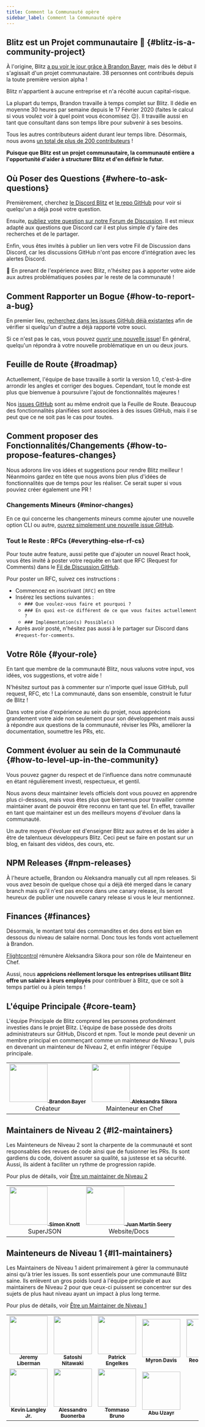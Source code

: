 ```yaml
---
title: Comment la Communauté opère
sidebar_label: Comment la Communauté opère
---
```


## Blitz est un Projet communautaire 🤝 {#blitz-is-a-community-project}

À l'origine, Blitz [a pu voir le jour grâce à Brandon Bayer](./community-history), mais
dès le début il s'agissait d'un projet communautaire. 38 personnes
ont contribués depuis la toute première version alpha !

Blitz n'appartient à aucune entreprise et n'a récolté aucun capital-risque.

La plupart du temps, Brandon travaille à temps complet sur Blitz. Il dédie en moyenne 30 heures par semaine
depuis le 17 Février 2020 (faites le calcul si vous voulez voir à quel point
vous économisez 😉). Il travaille aussi en tant que consultant dans son temps libre
pour subvenir à ses besoins.

Tous les autres contributeurs aident durant leur temps libre. Désormais, nous avons
[un total de plus de 200 contributeurs](https://github.com/blitz-js/blitz#contributors-) !

**Puisque que Blitz est un projet communautaire, la communauté entière a l'opportunité d'aider à structurer Blitz et d'en définir le futur.**

## Où Poser des Questions {#where-to-ask-questions}

Premièrement, cherchez [le Discord Blitz](https://discord.blitzjs.com) et
[le repo GitHub](https://github.com/blitz-js/blitz) pour voir si quelqu'un a
déjà posé votre question.

Ensuite, [publiez votre question sur notre Forum de Discussion](https://github.com/blitz-js/blitz/discussions). 
Il est mieux adapté aux questions que Discord car il est plus simple d'y faire des recherches et de le partager.

Enfin, vous êtes invités à publier un lien vers votre Fil de Discussion dans Discord,
car les discussions GitHub n'ont pas encore d'intégration avec les alertes Discord.

🙏 En prenant de l'expérience avec Blitz, n'hésitez pas à apporter votre aide aux autres problématiques posées
par le reste de la communauté !

## Comment Rapporter un Bogue {#how-to-report-a-bug}

En premier lieu,
[recherchez dans les issues GitHub déjà existantes](https://github.com/blitz-js/blitz/issues?q=is%3Aissue)
afin de vérifier si quelqu'un d'autre a déjà rapporté votre souci.

Si ce n'est pas le cas, vous pouvez
[ouvrir une nouvelle issue](https://github.com/blitz-js/blitz/issues/new/choose)!
En général, quelqu'un répondra à votre nouvelle problématique en un ou deux jours.

## Feuille de Route {#roadmap}

Actuellement, l'équipe de base travaille à sortir la version 1.0, c'est-à-dire
arrondir les angles et corriger des bogues. Cependant, tout le monde est plus que bienvenue
à poursuivre l'ajout de fonctionnalités majeures !

Nos [issues GitHub](https://github.com/blitz-js/blitz/issues) sont au même endroit
que la Feuille de Route. Beaucoup des fonctionnalités planifiées sont associées à des issues GitHub, mais
il se peut que ce ne soit pas le cas pour toutes.

## Comment proposer des Fonctionnalités/Changements {#how-to-propose-features-changes}

Nous adorons lire vos idées et suggestions pour rendre Blitz meilleur ! Néanmoins gardez en tête que nous avons bien plus d'idées de fonctionnalités que de temps pour les réaliser. Ce serait super si vous pouviez créer également une PR !

### Changements Mineurs {#minor-changes}

En ce qui concerne les changements mineurs comme ajouter une nouvelle option CLI ou autre,
[ouvrez simplement une nouvelle issue GitHub](https://github.com/blitz-js/blitz/issues/new/choose).

### Tout le Reste : RFCs {#everything-else-rf-cs}

Pour toute autre feature, aussi petite que d'ajouter un nouvel React hook,
vous êtes invité à poster votre requête en tant que RFC (Request for Comments) dans le
[Fil de Discussion GitHub](https://github.com/blitz-js/blitz/discussions/category_choices).

Pour poster un RFC, suivez ces instructions :

- Commencez en inscrivant `[RFC]` en titre
- Insérez les sections suivantes :
  - `### Que voulez-vous faire et pourquoi ?`
  - `### En quoi est-ce différent de ce que vous faites actuellement ?`
  - `### Implémentation(s) Possible(s)`
- Après avoir posté, n'hésitez pas aussi à le partager sur Discord dans
  `#request-for-comments`.

## Votre Rôle {#your-role}

En tant que membre de la communauté Blitz, nous valuons votre input, vos idées,
vos suggestions, et votre aide !

N'hésitez surtout pas à commenter sur n'importe quel issue GitHub, pull request,
RFC, etc ! La communauté, dans son ensemble, construit le futur de Blitz !

Dans votre prise d'expérience au sein du projet, nous apprécions grandement votre aide non seulement pour son développement
mais aussi à répondre aux questions de la communauté, réviser les PRs, améliorer
la documentation, soumettre les PRs, etc.

## Comment évoluer au sein de la Communauté {#how-to-level-up-in-the-community}

Vous pouvez gagner du respect et de l'influence dans notre communauté en étant régulièrement
investi, respectueux, et gentil.

Nous avons deux maintainer levels officiels dont vous pouvez en apprendre plus ci-dessous, mais vous
êtes plus que bienvenus pour travailler comme maintainer avant de pouvoir être
reconnu en tant que tel. En effet, travailler en tant que maintainer est un des
meilleurs moyens d'évoluer dans la communauté.

Un autre moyen d'évoluer est d'enseigner Blitz aux autres et
de les aider à être de talentueux développeurs Blitz. Ceci peut se faire en postant sur un blog,
en faisant des vidéos, des cours, etc.

## NPM Releases {#npm-releases}

À l'heure actuelle, Brandon ou Aleksandra manually cut all npm releases. Si
vous avez besoin de quelque chose qui a déjà été merged dans le canary branch mais qu'il n'est pas encore dans une
canary release, ils seront heureux de publier une nouvelle canary release si
vous le leur mentionnez.

## Finances {#finances}

Désormais, le montant total des commandites et des dons est bien en dessous du
niveau de salaire normal. Donc tous les fonds vont actuellement à Brandon.

[Flightcontrol](http://flightcontrol.dev/) rémunère Aleksandra Sikora pour son rôle de Mainteneur en Chef.

Aussi, nous **apprécions réellement lorsque les entreprises utilisant Blitz offre un salaire à leurs
employés** pour contribuer à Blitz, que ce soit à temps partiel ou à plein temps !

## L'équipe Principale {#core-team}

L'équipe Principale de Blitz comprend les personnes profondément investies dans le projet Blitz.
L'équipe de base possède des droits administrateurs sur GitHub, Discord et npm. Tout le monde peut
devenir un membre principal en commençant comme un mainteneur de Niveau 1, puis en devenant un mainteneur
de Niveau 2, et enfin intégrer l'équipe principale.

<table>
  <tr>
    <td align="center">
      <a href="https://twitter.com/flybayer">
        <img
          src="https://avatars3.githubusercontent.com/u/8813276?v=4"
          width="100px;"
          alt=""
        />
        <sub>
          <b>Brandon Bayer</b>
        </sub>
      </a>
      <br />
      Créateur
    </td>
    <td align="center">
      <a href="http://aleksandra.codes">
        <img
          src="https://avatars.githubusercontent.com/u/9019397?v=4?s=100"
          width="100px;"
          alt=""
        />
        <sub>
          <b>Aleksandra Sikora</b>
        </sub>
      </a>
      <br />
      Mainteneur en Chef
    </td>
  </tr>
</table>

## Maintainers de Niveau 2 {#l2-maintainers}

Les Mainteneurs de Niveau 2 sont la charpente de la communauté et sont responsables
des revues de code ainsi que de fusionner les PRs. Ils sont gardiens du code, doivent assurer
sa qualité, sa justesse et sa sécurité. Aussi, ils aident à faciliter un rythme de progression rapide.

Pour plus de détails, voir [Être un maintainer de Niveau 2](./maintainers)

<table>
  <tr>
    <td align="center">
      <a href="http://simonknott.de">
        <img
          src="https://avatars1.githubusercontent.com/u/14912729?v=4"
          width="100px;"
          alt=""
        />
        <sub>
          <b>Simon Knott</b>
        </sub>
      </a>
      <br />
      SuperJSON
    </td>
    <td align="center">
      <a href="https://juanm04.com">
        <img
          src="https://avatars0.githubusercontent.com/u/16712703?v=4"
          width="100px;"
          alt=""
        />
        <sub>
          <b>Juan Martín Seery</b>
        </sub>
      </a>
      <br />
      Website/Docs
    </td>
  </tr>
</table>

## Mainteneurs de Niveau 1 {#l1-maintainers}

Les Maintainers de Niveau 1 aident primairement à gérer la communauté ainsi qu'à trier les issues.
Ils sont essentiels pour une communauté Blitz saine. Ils enlèvent un gros
poids lourd à l'équipe principale et aux maintainers de Niveau 2 pour que ceux-ci puissent se concentrer sur
des sujets de plus haut niveau ayant un impact à plus long terme.

Pour plus de détails, voir [Être un Maintainer de Niveau 1](./maintainers)

<table>
  <tr>
    <td align="center">
      <a href="http://jeremyliberman.com/">
        <img
          src="https://avatars3.githubusercontent.com/u/2754163?v=4"
          width="100px;"
          alt=""
        />
        <sub>
          <b>Jeremy Liberman</b>
        </sub>
      </a>
    </td>
    <td align="center">
      <a href="https://twitter.com/nitaking_">
        <img
          src="https://avatars2.githubusercontent.com/u/10850034?v=4"
          width="100px;"
          alt=""
        />
        <sub>
          <b>Satoshi Nitawaki</b>
        </sub>
      </a>
    </td>
    <td align="center">
      <a href="https://github.com/engelkes-finstreet">
        <img
          src="https://avatars0.githubusercontent.com/u/36962022?s=460&u=34cfc4a3d6da0a87026f6068c371779c68daa3a2&v=4"
          width="100px;"
          alt=""
        />
        <sub>
          <b>Patrick Engelkes</b>
        </sub>
      </a>
    </td>
    <td align="center">
      <a href="https://twitter.com/myrondavis">
        <img
          src="https://avatars2.githubusercontent.com/u/1430136?v=4"
          width="100px;"
          alt=""
        />
        <sub>
          <b>Myron Davis</b>
        </sub>
      </a>
    </td>
    <td align="center">
      <a href="https://twitter.com/NaReto1125_">
        <img
          src="https://avatars.githubusercontent.com/reo777"
          width="100px;"
          alt=""
        />
        <sub>
          <b>Reo Ishiyama</b>
        </sub>
      </a>
    </td>
  </tr>
  <tr>
    <td align="center">
      <a href="https://kevinlangleyjr.com">
        <img
          src="https://avatars.githubusercontent.com/u/877634?v=4"
          width="100px;"
          alt=""
        />
        <sub>
          <b>Kevin Langley Jr.</b>
        </sub>
      </a>
    </td>
    <td align="center">
      <a href="https://buonerba.dev">
        <img
          src="https://avatars.githubusercontent.com/u/28837891?v=4"
          width="100px;"
          alt=""
        />
        <sub>
          <b>Alessandro Buonerba</b>
        </sub>
      </a>
    </td>
    <td align="center">
      <a href="https://dev.to/tommasobruno99">
        <img
          src="https://avatars.githubusercontent.com/u/61512591?v=4"
          width="100px;"
          alt=""
        />
        <sub>
          <b>Tommaso Bruno</b>
        </sub>
      </a>
    </td>
    <td align="center">
      <a href="https://builtforfifty.com">
        <img
          src="https://avatars.githubusercontent.com/abuuzayr"
          width="100px;"
          alt=""
        />
        <sub>
          <b>Abu Uzayr</b>
        </sub>
      </a>
    </td>
  </tr>
</table>
